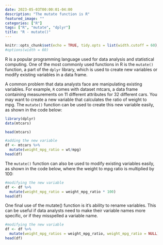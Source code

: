 ```yaml
---
date: 2023-05-03T00:00:01-04:00
description: "The mutate function is R"
featured_image: ""
categories: ["R"]
tags: ["R", "mutate", "dplyr"]
title: "R - mutate()"
---
```


```r
knitr::opts_chunk$set(echo = TRUE, tidy.opts = list(width.cutoff = 60), tidy = TRUE)
#options(width = 60)
```

R is a popular programming language used for data analysis and statistical computing. One of the most commonly used functions in R is the `mutate()` function, a part of the `dplyr` library, which is used to create new variables or modify existing variables in a data frame.

A common problem that data analysts face are manipulating existing variables. For example, `R` comes with dataset mtcars, a data frame containing measurements on 11 different attributes for 32 different cars. You may want to create a new variable that calculates the ratio of weight to mpg. The `mutate()` function can be used to create this new variable easily, as shown in the code below:

```r
library(dplyr)
data(mtcars)
```

```r
head(mtcars)

#adding the new variable
df <- mtcars %>%
  mutate(weight_mpg_ratio = wt/mpg)
head(df)
```

The `mutate()` function can also be used to modify existing variables easily, as shown in the code below, where the weight to mpg ratio is multiplied by 100:

```r
#modifying the new variable
df <- df %>%
  mutate(weight_mpg_ratio = weight_mpg_ratio * 100)
head(df)
```

One final use of the mutate() function is it's ability to rename variables. This can be useful if data analysts need to make their variable names more specific, or if they misspelled a variable name.

```r
#modifying the new variable
df <- df %>%
  mutate(weight_mpg_ratios = weight_mpg_ratio, weight_mpg_ratio = NULL)
head(df)
```

